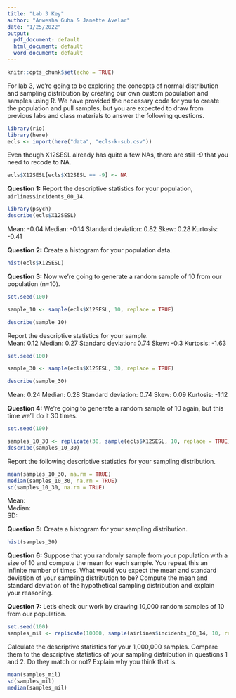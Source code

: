```yaml
---
title: "Lab 3 Key"
author: "Anwesha Guha & Janette Avelar"
date: "1/25/2022"
output:
  pdf_document: default
  html_document: default
  word_document: default
---
```


```r
knitr::opts_chunk$set(echo = TRUE)
```

For lab 3, we're going to be exploring the concepts of normal distribution and sampling distribution by creating our own custom population and samples using R. We have provided the necessary code for you to create the population and pull samples, but you are expected to draw from previous labs and class materials to answer the following questions.  



```r
library(rio)
library(here)
ecls <- import(here("data", "ecls-k-sub.csv"))
```

Even though X12SESL already has quite a few NAs, there are still -9 that you need to recode to NA.
```r
ecls$X12SESL[ecls$X12SESL == -9] <- NA
```


**Question 1:** Report the descriptive statistics for your population, `airlines$incidents_00_14`.  

```r
library(psych)
describe(ecls$X12SESL)
```

Mean:  -0.04
Median:  -0.14
Standard deviation:  0.82
Skew:  0.28
Kurtosis:  -0.41

**Question 2:** Create a histogram for your population data.

```r
hist(ecls$X12SESL)
```

**Question 3:** Now we're going to generate a random sample of 10 from our population (n=10).

```r
set.seed(100)

sample_10 <- sample(ecls$X12SESL, 10, replace = TRUE)

describe(sample_10)
```

Report the descriptive statistics for your sample.  
Mean:  0.12
Median:  0.27
Standard deviation:  0.74
Skew:  -0.3
Kurtosis:  -1.63

```r
set.seed(100)

sample_30 <- sample(ecls$X12SESL, 30, replace = TRUE)

describe(sample_30)
```
Mean:  0.24
Median:  0.28
Standard deviation:  0.74
Skew:  0.09
Kurtosis:  -1.12

**Question 4:** We're going to generate a random sample of 10 again, but this time we'll do it 30 times.  

```r
set.seed(100)

samples_10_30 <- replicate(30, sample(ecls$X12SESL, 10, replace = TRUE))
describe(samples_10_30)
```

Report the following descriptive statistics for your sampling distribution.  
```r
mean(samples_10_30, na.rm = TRUE)
median(samples_10_30, na.rm = TRUE)
sd(samples_10_30, na.rm = TRUE)
```

Mean:  
Median:  
SD:  

**Question 5:** Create a histogram for your sampling distribution.

```r
hist(samples_30)
```

**Question 6:** Suppose that you randomly sample from your population with a size of 10 and compute the mean for each sample. You repeat this an infinite number of times. What would you expect the mean and standard deviation of your sampling distribution to be? Compute the mean and standard deviation of the hypothetical sampling distribution and explain your reasoning.  






**Question 7:** Let's check our work by drawing 10,000 random samples of 10 from our population.  

```r
set.seed(100)
samples_mil <- replicate(10000, sample(airlines$incidents_00_14, 10, replace = TRUE))
```

Calculate the descriptive statistics for your 1,000,000 samples. Compare them to the descriptive statistics of your sampling distribution in questions 1 and 2. Do they match or not? Explain why you think that is.  
```r
mean(samples_mil)
sd(samples_mil)
median(samples_mil)
```



